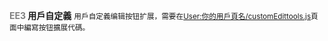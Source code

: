 '''<span style="color: gray;">EE3</span> 用戶自定義'''
<span style="font-size:smaller;">用戶自定義编辑按钮扩展，需要在[[Special:Mypage/customEdittools.js|User:你的用戶頁名/customEdittools.js]]頁面中編寫按钮擴展代碼。</span>